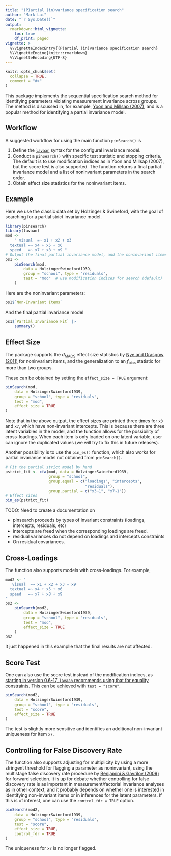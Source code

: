 ```yaml
---
title: "(P)artial (in)variance specification search"
author: "Mark Lai"
date: "`r Sys.Date()`"
output:
  rmarkdown::html_vignette:
    toc: true
    df_print: paged
vignette: >
  %\VignetteIndexEntry{(P)artial (in)variance specification search}
  %\VignetteEngine{knitr::rmarkdown}
  %\VignetteEncoding{UTF-8}
---
```


```r
knitr::opts_chunk$set(
  collapse = TRUE,
  comment = "#>"
)
```

This package implements the sequential specification search method for identifying parameters violating measurement invariance across groups. The method is discussed in, for example, [Yoon and Millsap (2007)](https://doi.org/10.1080/10705510701301677), and is a popular method for identifying a partial invariance model.

## Workflow

A suggested workflow for using the main function `pinSearch()` is

1. Define the [`lavaan`](https://www.lavaan.ugent.be/) syntax for the configural invariance model.
2. Conduct a `pinSearch()` with specific test statistic and stopping criteria. The default is to use modification indices as in Yoon and Millsap (2007), but the score test is also supported. The function returns a final partial invariance model and a list of noninvariant parameters in the search order.
3. Obtain effect size statistics for the noninvariant items.

## Example

Here we use the classic data set by Holzinger & Swineford, with the goal of searching for a partial strict invariance model.

```r
library(pinsearch)
library(lavaan)
mod <-
    " visual  =~ x1 + x2 + x3
  textual =~ x4 + x5 + x6
  speed   =~ x7 + x8 + x9 "
# Output the final partial invariance model, and the noninvariant items
ps1 <-
    pinSearch(mod,
        data = HolzingerSwineford1939,
        group = "school", type = "residuals",
        test = "mod"  # use modification indices for search (default)
    )
```

Here are the noninvariant parameters:

```r
ps1$`Non-Invariant Items`
```

And the final partial invariance model

```r
ps1$`Partial Invariance Fit` |>
    summary()
```

## Effect Size

The package supports the $d_\text{MACS}$ effect size statistics by [Nye and Drasgow (2011)](https://doi.org/10.1037/a0022955) for noninvariant items, and the generalization to an $f_\text{bias}$ statistic for more than two groups.

These can be obtained by setting the `effect_size = TRUE` argument:

```r
pinSearch(mod,
    data = HolzingerSwineford1939,
    group = "school", type = "residuals",
    test = "mod",
    effect_size = TRUE
)
```

Note that in the above output, the effect sizes are printed three times for `x3` and `x7`, which have non-invariant intercepts. This is because there are three latent variables in the model, and the function allows for the possibility of cross-loadings. When each item is only loaded on one latent variable, user can ignore the duplicated values (we will try to fix this in future releases).

Another possibility is to use the `pin_es()` function, which also works for partial invariance model not obtained from `pinSearch()`.

```r
# Fit the partial strict model by hand
pstrict_fit <- cfa(mod, data = HolzingerSwineford1939,
                   group = "school",
                   group.equal = c("loadings", "intercepts",
                                   "residuals"),
                   group.partial = c("x3~1", "x7~1"))
# Effect sizes
pin_es(pstrict_fit)
```

TODO: Need to create a documentation on

- pinsearch proceeds by types of invariant constraints (loadings, intercepts, residuals, etc)
- intercepts are freed when the corresponding loadings are freed.
- residual variances do not depend on loadings and intercepts constraints
- On residual covariances. 

## Cross-Loadings

The function also supports models with cross-loadings. For example,

```r
mod2 <- "
   visual  =~ x1 + x2 + x3 + x9
  textual =~ x4 + x5 + x6
  speed   =~ x7 + x8 + x9
"
ps2 <-
    pinSearch(mod2,
        data = HolzingerSwineford1939,
        group = "school", type = "residuals",
        test = "mod",
        effect_size = TRUE
    )
ps2
```

It just happened in this examplle that the final results are not affected.

## Score Test

One can also use the score test instead of the modification indices, as [starting in version 0.6-17, `lavaan` recommends using that for equality constraints](https://lavaan.ugent.be/history/dot6.html#version-0.6-17). This can be achieved with `test = "score"`.

```r
pinSearch(mod2,
    data = HolzingerSwineford1939,
    group = "school", type = "residuals",
    test = "score",
    effect_size = TRUE
)
```

The test is slightly more sensitive and identifies an additional non-invariant uniqueness for item `x7`.

## Controlling for False Discovery Rate

The function also supports adjusting for multiplicity by using a more stringent threshold for flagging a parameter as noninvariant, using the multistage false discovery rate procedure by [Benjamini & Gavrilov (2009)](https://projecteuclid.org/journals/annals-of-applied-statistics/volume-3/issue-1/A-simple-forward-selection-procedure-based-on-false-discovery-rate/10.1214/08-AOAS194.pdf) for forward selection. It is up for debate whether controlling for false discovery rate is as important in measurement/factorial invariance analyses as in other context, and it probably depends on whether one is interested in identifying non-invariant items or in inferences for the latent parameters. If this is of interest, one can use the `control_fdr = TRUE` option.

```r
pinSearch(mod2,
    data = HolzingerSwineford1939,
    group = "school", type = "residuals",
    test = "score",
    effect_size = TRUE,
    control_fdr = TRUE
)
```

The uniqueness for `x7` is no longer flagged.
